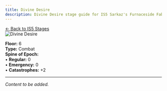 ```yaml
---
title: Divine Desire
description: Divine Desire stage guide for IS5 Sarkaz's Furnaceside Fables
---
```


<div class="back-button-container">
  <a href="/is5-sarkaz/stages/" class="back-button">
    <span class="back-arrow">←</span>
    <span class="back-text">Back to IS5 Stages</span>
  </a>
</div>


<img src="/stages/divine-desire.png" alt="Divine Desire" />

**Floor:** 6  
**Type:** Combat  
**Spine of Epoch:**<br />
• **Regular:** 0<br />
• **Emergency:** 0<br />
• **Catastrophes:** +2

---


*Content to be added.*
